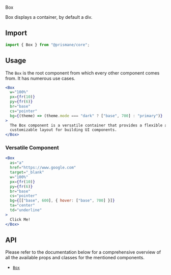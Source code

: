 <Versatile>Box</Versatile>

Box displays a container, by default a div.

## Import

```js
import { Box } from "@prismane/core";
```

## Usage

The `Box` is the root component from which every other component comes from. It has numerous use cases.

```jsx
<Box
  w="100%"
  px={fr(10)}
  py={fr(6)}
  br="base"
  cs="pointer"
  bg={(theme) => (theme.mode === "dark" ? ["base", 700] : "primary")}
>
  The Box component is a versatile container that provides a flexible and
  customizable layout for building UI components.
</Box>
```

### Versatile Component

```jsx
<Box
  as="a"
  href="https://www.google.com"
  target="_blank"
  w="100%"
  px={fr(10)}
  py={fr(6)}
  br="base"
  cs="pointer"
  bg={[["base", 600], { hover: ["base", 700] }]}
  ta="center"
  td="underline"
>
  Click Me!
</Box>
```

## API

Please refer to the documentation below for a comprehensive overview of all the available props and classes for the mentioned components.

- [`Box`](/docs/components-api/box-api)
